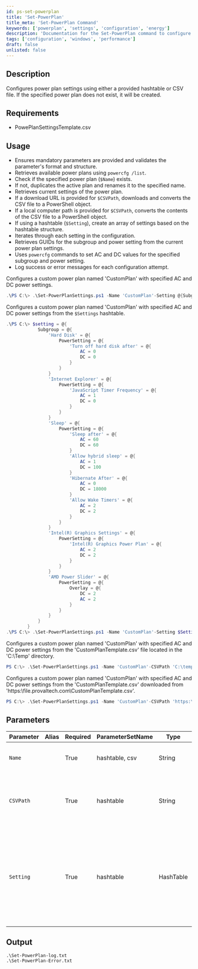 ```yaml
---
id: ps-set-powerplan
title: 'Set-PowerPlan'
title_meta: 'Set-PowerPlan Command'
keywords: ['powerplan', 'settings', 'configuration', 'energy']
description: 'Documentation for the Set-PowerPlan command to configure power plan settings using a provided hashtable or CSV file.'
tags: ['configuration', 'windows', 'performance']
draft: false
unlisted: false
---
```


## Description
Configures power plan settings using either a provided hashtable or CSV file. If the specified power plan does not exist, it will be created.

## Requirements
- PowePlanSettingsTemplate.csv

## Usage
- Ensures mandatory parameters are provided and validates the parameter's format and structure.
- Retrieves available power plans using `powercfg /list`.
- Check if the specified power plan (`$Name`) exists.
- If not, duplicates the active plan and renames it to the specified name.
- Retrieves current settings of the power plan.
- If a download URL is provided for `$CSVPath`, downloads and converts the CSV file to a PowerShell object.
- If a local computer path is provided for `$CSVPath`, converts the contents of the CSV file to a PowerShell object.
- If using a hashtable (`$Setting`), create an array of settings based on the hashtable structure.
- Iterates through each setting in the configuration.
- Retrieves GUIDs for the subgroup and power setting from the current power plan settings.
- Uses `powercfg` commands to set AC and DC values for the specified subgroup and power setting.
- Log success or error messages for each configuration attempt.


Configures a custom power plan named 'CustomPlan' with specified AC and DC power settings.
```powershell
.\PS C:\> .\Set-PowerPlanSettings.ps1 -Name 'CustomPlan'-Setting @{Subgroup=@{'Sleep' = @{ PowerSetting = @{ 'Sleep after' = @{ AC = 60; DC = 60 }; 'Allow hybrid sleep' = @{ AC = 1; DC = 100}; 'Hibernate After' = @{ AC = 0; DC = 18000}; 'Allow Wake Timers' = @{ AC = 2; DC = 2 }}}}}
```

Configures a custom power plan named 'CustomPlan' with specified AC and DC power settings from the `$Settings` hashtable.
```powershell
.\PS C:\> $setting = @{
            Subgroup = @{
                'Hard Disk' = @{
                    PowerSetting = @{
                        'Turn off hard disk after' = @{
                            AC = 0
                            DC = 0
                        }
                    }
                }
                'Internet Explorer' = @{
                    PowerSetting = @{
                        'JavaScript Timer Frequency' = @{
                            AC = 1
                            DC = 0
                        }
                    }
                }
                'Sleep' = @{
                    PowerSetting = @{
                        'Sleep after' = @{
                            AC = 60
                            DC = 60
                        }
                        'Allow hybrid sleep' = @{
                            AC = 1
                            DC = 100
                        }
                        'Hibernate After' = @{
                            AC = 0
                            DC = 18000
                        }
                        'Allow Wake Timers' = @{
                            AC = 2
                            DC = 2
                        }
                    }
                }
                'Intel(R) Graphics Settings' = @{
                    PowerSetting = @{
                        'Intel(R) Graphics Power Plan' = @{
                            AC = 2
                            DC = 2
                        }
                    }
                }
                'AMD Power Slider' = @{
                    PowerSetting = @{
                        Overlay = @{
                            DC = 2
                            AC = 2
                        }
                    }
                }
            }
        }   
.\PS C:\> .\Set-PowerPlanSettings.ps1 -Name 'CustomPlan'-Setting $Settings
```

Configures a custom power plan named 'CustomPlan' with specified AC and DC power settings from the 'CustomPlanTemplate.csv' file located in the 'C:\Temp' directory.
```powershell
PS C:\> .\Set-PowerPlanSettings.ps1 -Name 'CustomPlan'-CSVPath 'C:\temp\CustomPlanTemplate.csv'
```

 Configures a custom power plan named 'CustomPlan' with specified AC and DC power settings from the 'CustomPlanTemplate.csv' downloaded from 'https:\\file.provaltech.com\CustomPlanTemplate.csv'.
```powershell
PS C:\> .\Set-PowerPlanSettings.ps1 -Name 'CustomPlan'-CSVPath 'https:\\file.provaltech.com\CustomPlanTemplate.csv'
```

## Parameters
| Parameter         | Alias | Required  | ParameterSetName   | Type      | Description                                                                                                                                      |
| ----------------- | ----- | --------- | -----------------  | --------- | -------------------------------------------------------------------------------------------------------------------------------------------------|
| `Name`            |       | True      | hashtable, csv     | String    | Specifies the name of the power plan to configure.                                                                                               |
| `CSVPath`         |       | True      | hashtable          | String    | Specifies a hashtable containing the configuration for the power plan.                                                                           |
| `Setting`         |       | True      | hashtable          | HashTable | Specifies the path to a CSV file containing the power plan configuration, which can be either a local file on the computer or a download URL.    |

## Output
    .\Set-PowerPlan-log.txt
    .\Set-PowerPlan-Error.txt









